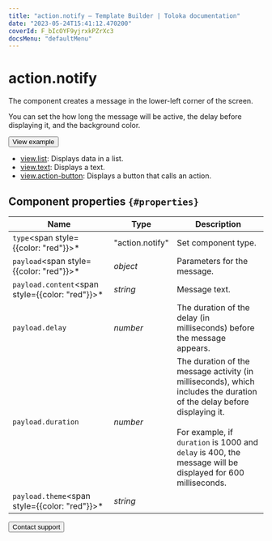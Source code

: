 ```yaml
---
title: "action.notify — Template Builder | Toloka documentation"
date: "2023-05-24T15:41:12.470200"
coverId: F_bIcOYF9yjrxkPZrXc3
docsMenu: "defaultMenu"
---
```



# action.notify

The component creates a message in the lower-left corner of the screen.

You can set the how long the message will be active, the delay before displaying it, and the background color.

<Button view="defaultInverse" size="l" type="link" url="https://ya.cc/t/k5MTl8tI4DbqYH">View example</Button>

<Cut title="Components used in the example">

- [view.list](/docs/template-builder/reference/view.list): Displays data in a list.
- [view.text](/docs/template-builder/reference/view.text): Displays a text.
- [view.action-button](/docs/template-builder/reference/view.action-button): Displays a button that calls an action.

</Cut>

## Component properties `{#properties}`

**Name** | **Type** | **Description**
----- | ----- | -----
`type`<span style={{color: "red"}}>\*</span> | "action.notify" | Set component type.
`payload`<span style={{color: "red"}}>\*</span> | _object_ | Parameters for the message.
`payload.content`<span style={{color: "red"}}>\*</span> | _string_ | Message text.
`payload.delay` | _number_ | The duration of the delay (in milliseconds) before the message appears.
`payload.duration` | _number_ | The duration of the message activity (in milliseconds), which includes the duration of the delay before displaying it.<br/><br/>For example, if `duration` is 1000 and `delay` is 400, the message will be displayed for 600 milliseconds.
`payload.theme`<span style={{color: "red"}}>\*</span> | _string_ | <ActionNotifyTable1/>

<Button view="defaultInverse" size="l" type="link" url="/docs/guide/troubleshooting/support?form-source=template-builder-reference-action-notify">Contact support</Button>